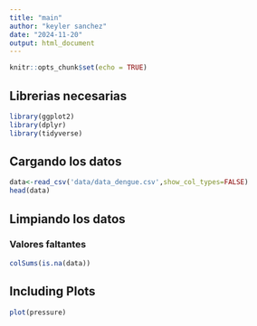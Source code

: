 ```yaml
---
title: "main"
author: "keyler sanchez"
date: "2024-11-20"
output: html_document
---
```


```r
knitr::opts_chunk$set(echo = TRUE)
```

## Librerias necesarias
```r
library(ggplot2)
library(dplyr)
library(tidyverse)
```

## Cargando los datos
```r
data<-read_csv('data/data_dengue.csv',show_col_types=FALSE)
head(data)
```
## Limpiando los datos
### Valores faltantes
```r
colSums(is.na(data))
```
## Including Plots



```r
plot(pressure)
```

